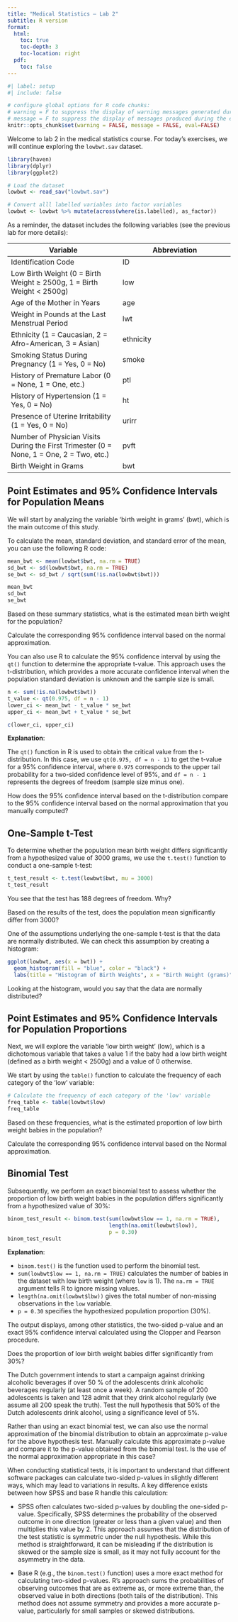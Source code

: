 ```yaml
---
title: "Medical Statistics – Lab 2"
subtitle: R version
format: 
  html:
    toc: true       
    toc-depth: 3    
    toc-location: right
  pdf:
    toc: false  
---
```


```r
#| label: setup
#| include: false

# configure global options for R code chunks:
# warning = F to suppress the display of warning messages generated during the execution of code chunks
# message = F to suppress the display of messages produced during the execution of code chunks
knitr::opts_chunk$set(warning = FALSE, message = FALSE, eval=FALSE)
```

Welcome to lab 2 in the medical statistics course. For today’s exercises, we will continue exploring the `lowbwt.sav` dataset. 

```r
library(haven)
library(dplyr)
library(ggplot2)

# Load the dataset
lowbwt <- read_sav("lowbwt.sav")

# Convert alll labelled variables into factor variables 
lowbwt <- lowbwt %>% mutate(across(where(is.labelled), as_factor))
```

As a reminder, the dataset includes the following variables (see the previous lab for more details):

| Variable | Abbreviation |
| --- | --- |
| Identification Code | ID |
| Low Birth Weight (0 = Birth Weight ≥ 2500g, 1 = Birth Weight < 2500g) | low |
| Age of the Mother in Years | age |
| Weight in Pounds at the Last Menstrual Period | lwt |
| Ethnicity (1 = Caucasian, 2 = Afro-American, 3 = Asian) | ethnicity |
| Smoking Status During Pregnancy (1 = Yes, 0 = No) | smoke |
| History of Premature Labor (0 = None, 1 = One, etc.) | ptl |
| History of Hypertension (1 = Yes, 0 = No) | ht |
| Presence of Uterine Irritability (1 = Yes, 0 = No) | urirr |
| Number of Physician Visits During the First Trimester (0 = None, 1 = One, 2 = Two, etc.) | pvft |
| Birth Weight in Grams | bwt |

## Point Estimates and 95% Confidence Intervals for Population Means

We will start by analyzing the variable 'birth weight in grams' (bwt), which is the main outcome of this study.

To calculate the mean, standard deviation, and standard error of the mean, you can use the following R code:

```r
mean_bwt <- mean(lowbwt$bwt, na.rm = TRUE)
sd_bwt <- sd(lowbwt$bwt, na.rm = TRUE)
se_bwt <- sd_bwt / sqrt(sum(!is.na(lowbwt$bwt)))

mean_bwt
sd_bwt
se_bwt
```

::: {.callout-important icon=false title="Question 1"}
Based on these summary statistics, what is the estimated mean birth weight for the population?
:::

::: {.callout-important icon=false title="Question 2"}
Calculate the corresponding 95% confidence interval based on the normal approximation.
:::

You can also use R to calculate the 95% confidence interval by using the `qt()` function to determine the appropriate t-value. This approach uses the t-distribution, which provides a more accurate confidence interval when the population standard deviation is unknown and the sample size is small.

```r
n <- sum(!is.na(lowbwt$bwt))
t_value <- qt(0.975, df = n - 1)
lower_ci <- mean_bwt - t_value * se_bwt
upper_ci <- mean_bwt + t_value * se_bwt

c(lower_ci, upper_ci)
```

**Explanation**:

The `qt()` function in R is used to obtain the critical value from the t-distribution. In this case, we use `qt(0.975, df = n - 1)` to get the t-value for a 95% confidence interval, where `0.975` corresponds to the upper tail probability for a two-sided confidence level of 95%, and `df = n - 1` represents the degrees of freedom (sample size minus one).

::: {.callout-important icon=false title="Question 3"}
How does the 95% confidence interval based on the t-distribution compare to the 95% confidence interval based on the normal approximation that you manually computed?
:::

## One-Sample t-Test

To determine whether the population mean birth weight differs significantly from a hypothesized value of 3000 grams, we use the `t.test()` function to conduct a one-sample t-test: 

```r
t_test_result <- t.test(lowbwt$bwt, mu = 3000)
t_test_result
```

::: {.callout-important icon=false title="Question 4"}
You see that the test has 188 degrees of freedom. Why?
:::

::: {.callout-important icon=false title="Question 5"}
Based on the results of the test, does the population mean significantly differ from 3000?
:::

One of the assumptions underlying the one-sample t-test is that the data are normally distributed. We can check this assumption by creating a histogram:

```r
ggplot(lowbwt, aes(x = bwt)) +
  geom_histogram(fill = "blue", color = "black") +
  labs(title = "Histogram of Birth Weights", x = "Birth Weight (grams)", y = "Frequency")
```

::: {.callout-important icon=false title="Question 6"}
Looking at the histogram, would you say that the data are normally distributed?
:::

## Point Estimates and 95% Confidence Intervals for Population Proportions

Next, we will explore the variable 'low birth weight' (low), which is a dichotomous variable that takes a value 1 if the baby had a low birth weight (defined as a birth weight < 2500g) and a value of 0 otherwise.

We start by using the `table()` function to calculate the frequency of each category of the 'low' variable:

```r
# Calculate the frequency of each category of the 'low' variable
freq_table <- table(lowbwt$low)
freq_table
```

::: {.callout-important icon=false title="Question 7"}
Based on these frequencies, what is the estimated proportion of low birth weight babies in the population?
:::

::: {.callout-important icon=false title="Question 8"}
Calculate the corresponding 95% confidence interval based on the Normal approximation.
:::

## Binomial Test

Subsequently, we perform an exact binomial test to assess whether the proportion of low birth weight babies in the population differs significantly from a hypothesized value of 30%:

```r
binom_test_result <- binom.test(sum(lowbwt$low == 1, na.rm = TRUE),
                                length(na.omit(lowbwt$low)),
                                p = 0.30)
binom_test_result
```

**Explanation**:

- `binom.test()` is the function used to perform the binomial test.
- `sum(lowbwt$low == 1, na.rm = TRUE)` calculates the number of babies in the dataset with low birth weight (where `low` is 1). The `na.rm = TRUE` argument tells R to ignore missing values.
- `length(na.omit(lowbwt$lbw))` gives the total number of non-missing observations in the `low` variable.
- `p = 0.30` specifies the hypothesized population proportion (30%).

The output displays, among other statistics, the two-sided p-value and an exact 95% confidence interval calculated using the Clopper and Pearson procedure.

::: {.callout-important icon=false title="Question 9"}
Does the proportion of low birth weight babies differ significantly from 30%?
:::

::: {.callout-important icon=false title="Question 10"}
The Dutch government intends to start a campaign against drinking alcoholic beverages if over 50 % of the adolescents drink alcoholic beverages regularly (at least once a week). A random sample of 200 adolescents is taken and 128 admit that they drink alcohol regularly (we assume all 200 speak the truth). Test the null hypothesis that 50% of the Dutch adolescents drink alcohol, using a significance level of 5%.
:::

::: {.callout-important icon=false title="Question 11"}
Rather than using an exact binomial test, we can also use the normal approximation of the binomial distribution to obtain an approximate p-value for the above hypothesis test. Manually calculate this approximate p-value and compare it to the p-value obtained from the binomial test. Is the use of the normal approximation appropriate in this case?
::: 

::: {.callout-note icon=true title="Differences in Two-Sided P-Value Calculation Between SPSS and R"}
When conducting statistical tests, it is important to understand that different software packages can calculate two-sided p-values in slightly different ways, which may lead to variations in results. A key difference exists between how SPSS and base R handle this calculation:

* SPSS often calculates two-sided p-values by doubling the one-sided p-value. Specifically, SPSS determines the probability of the observed outcome in one direction (greater or less than a given value) and then multiplies this value by 2. This approach assumes that the distribution of the test statistic is symmetric under the null hypothesis. While this method is straightforward, it can be misleading if the distribution is skewed or the sample size is small, as it may not fully account for the asymmetry in the data.

* Base R (e.g., the `binom.test()` function) uses a more exact method for calculating two-sided p-values. R’s approach sums the probabilities of observing outcomes that are as extreme as, or more extreme than, the observed value in both directions (both tails of the distribution). This method does not assume symmetry and provides a more accurate p-value, particularly for small samples or skewed distributions.
:::

